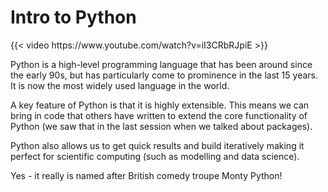 # Intro to Python

{{< video https://www.youtube.com/watch?v=iI3CRbRJpiE >}}

Python is a high-level programming language that has been around since the early 90s, but has particularly come to prominence in the last 15 years.  It is now the most widely used language in the world.

A key feature of Python is that it is highly extensible.  This means we can bring in code that others have written to extend the core functionality of Python (we saw that in the last session when we talked about packages).

Python also allows us to get quick results and build iteratively making it perfect for scientific computing (such as modelling and data science).

:::{.callout-tip}
Yes - it really is named after British comedy troupe Monty Python!
:::
